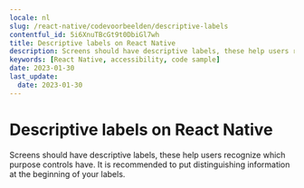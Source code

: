 ```yaml
---
locale: nl
slug: /react-native/codevoorbeelden/descriptive-labels
contentful_id: 5i6XnuTBcGt9t0DbiGl7wh
title: Descriptive labels on React Native
description: Screens should have descriptive labels, these help users recognize which purpose controls have.
keywords: [React Native, accessibility, code sample]
date: 2023-01-30
last_update:
  date: 2023-01-30
---
```


# Descriptive labels on React Native

Screens should have descriptive labels, these help users recognize which purpose controls have. It is recommended to put distinguishing information at the beginning of your labels.

<CodeSample id="screen-labels" platform="react-native" locale="nl"/>
